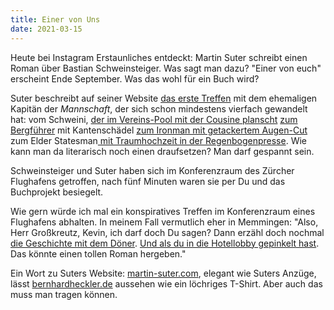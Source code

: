 ```yaml
---
title: Einer von Uns
date: 2021-03-15
---
```

Heute bei Instagram Erstaunliches entdeckt: Martin Suter schreibt einen Roman über Bastian Schweinsteiger. Was sagt man dazu? "Einer von euch" erscheint Ende September. Was das wohl für ein Buch wird? 

Suter beschreibt auf seiner Website [das erste Treffen](https://www.martin-suter.com/der-schweinsteiger-roman/die-erste-begegnung/) mit dem ehemaligen Kapitän der *Mannschaft*, der sich schon mindestens vierfach gewandelt hat: vom Schweini, [der im Vereins-Pool mit der Cousine planscht](https://www.spiegel.de/sport/fussball/schweinsteiger-nachts-mit-der-cousine-im-bayern-pool-a-256380.html) [zum Bergführer](https://www.sueddeutsche.de/sport/bastian-schweinsteiger-der-bergfuehrer-geht-1.3100912) mit Kantenschädel [zum Ironman mit getackertem Augen-Cut](https://www.sueddeutsche.de/sport/wm-finale-schweinsteiger-verewigt-sich-als-ironman-1.2045498) zum Elder Statesman[ mit Traumhochzeit in der Regenbogenpresse](https://www.gala.de/stars/news/ana-ivanovi%C4%87---bastian-schweinsteiger--die-schoensten-bilder-ihrer-hochzeit-20875822.html). Wie kann man da literarisch noch einen draufsetzen? Man darf gespannt sein. 

Schweinsteiger und Suter haben sich im Konferenzraum des Zürcher Flughafens getroffen, nach fünf Minuten waren sie per Du und das Buchprojekt besiegelt.

Wie gern würde ich mal ein konspiratives Treffen im Konferenzraum eines Flughafens abhalten. In meinem Fall vermutlich eher in Memmingen: "Also, Herr Großkreutz, Kevin, ich darf doch Du sagen? Dann erzähl doch nochmal [die Geschichte mit dem Döner](https://www.bild.de/sport/fussball/kevin-grosskreutz/was-geschah-vor-doener-laden-35831924.bild.html). [Und als du in die Hotellobby gepinkelt hast](https://www.focus.de/sport/fussball/wm-2014/wm-medien-grosskreutz-nach-ausrutscher-in-berlin-ermahnt_id_3870201.html). Das könnte einen tollen Roman hergeben."

Ein Wort zu Suters Website: [martin-suter.com](https://www.martin-suter.com/), elegant wie Suters Anzüge, lässt [bernhardheckler.de](https://bernhardheckler.de/) aussehen wie ein löchriges T-Shirt. Aber auch das muss man tragen können.